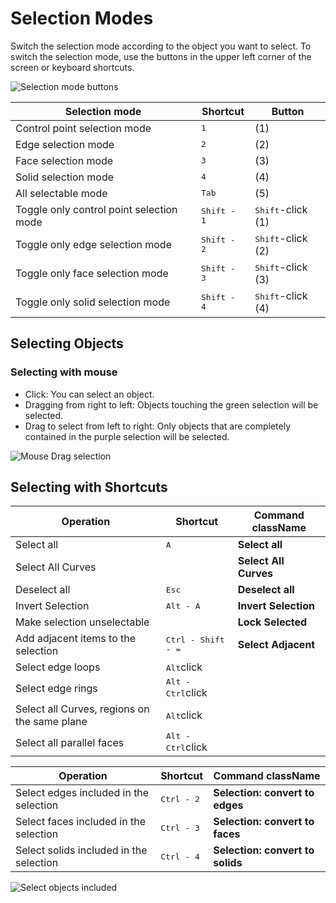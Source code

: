 # Selection Modes

Switch the selection mode according to the object you want to select.
To switch the selection mode, use the buttons in the upper left corner of the screen or keyboard shortcuts.

![Selection mode buttons](/img/selection-mode-buttons.png)

| Selection mode                           | Shortcut             | Button                     |
| ---------------------------------------- | -------------------- | -------------------------- |
| Control point selection mode             | <kbd>1</kbd>         | (1)                        |
| Edge selection mode                      | <kbd>2</kbd>         | (2)                        |
| Face selection mode                      | <kbd>3</kbd>         | (3)                        |
| Solid selection mode                     | <kbd>4</kbd>         | (4)                        |
| All selectable mode                      | <kbd>Tab</kbd>       | (5)                        |
| Toggle only control point selection mode | <kbd>Shift - 1</kbd> | <kbd>Shift</kbd>-click (1) |
| Toggle only edge selection mode          | <kbd>Shift - 2</kbd> | <kbd>Shift</kbd>-click (2) |
| Toggle only face selection mode          | <kbd>Shift - 3</kbd> | <kbd>Shift</kbd>-click (3) |
| Toggle only solid selection mode         | <kbd>Shift - 4</kbd> | <kbd>Shift</kbd>-click (4) |

## Selecting Objects

### Selecting with mouse

- Click: You can select an object.
- Dragging from right to left: Objects touching the green selection will be selected.
- Drag to select from left to right: Only objects that are completely contained in the purple selection will be selected.

![Mouse Drag selection](/img/mouse-drag-selection.gif)

## Selecting with Shortcuts

| Operation                                    | Shortcut                    | Command className     |
| -------------------------------------------- | --------------------------- | --------------------- |
| Select all                                   | <kbd>A</kbd>                | **Select all**        |
| Select All Curves                            |                             | **Select All Curves** |
| Deselect all                                 | <kbd>Esc</kbd>              | **Deselect all**      |
| Invert Selection                             | <kbd>Alt - A</kbd>          | **Invert Selection**  |
| Make selection unselectable                  |                             | **Lock Selected**     |
| Add adjacent items to the selection          | <kbd>Ctrl - Shift - =</kbd> | **Select Adjacent**   |
| Select edge loops                            | <kbd>Alt</kbd>click         |                       |
| Select edge rings                            | <kbd>Alt - Ctrl</kbd>click  |                       |
| Select all Curves, regions on the same plane | <kbd>Alt</kbd>click         |                       |
| Select all parallel faces                    | <kbd>Alt - Ctrl</kbd>click  |                       |

| Operation                               | Shortcut            | Command className                |
| --------------------------------------- | ------------------- | -------------------------------- |
| Select edges included in the selection  | <kbd>Ctrl - 2</kbd> | **Selection: convert to edges**  |
| Select faces included in the selection  | <kbd>Ctrl - 3</kbd> | **Selection: convert to faces**  |
| Select solids included in the selection | <kbd>Ctrl - 4</kbd> | **Selection: convert to solids** |

![Select objects included](/img/select-objects-included.gif)

